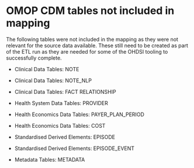 # OMOP CDM tables not included in mapping {#sec-appendix-unmapped-omop-tables}

The following tables were not included in the mapping as they were not relevant for the source data available. These still need to be created as part of the ETL run as they are needed for some of the OHDSI tooling to successfully complete.

-   Clinical Data Tables: NOTE

-   Clinical Data Tables: NOTE_NLP

-   Clinical Data Tables: FACT RELATIONSHIP

-   Health System Data Tables: PROVIDER

-   Health Economics Data Tables: PAYER_PLAN_PERIOD

-   Health Economics Data Tables: COST

-   Standardised Derived Elements: EPISODE

-   Standardised Derived Elements: EPISODE_EVENT

-   Metadata Tables: METADATA
